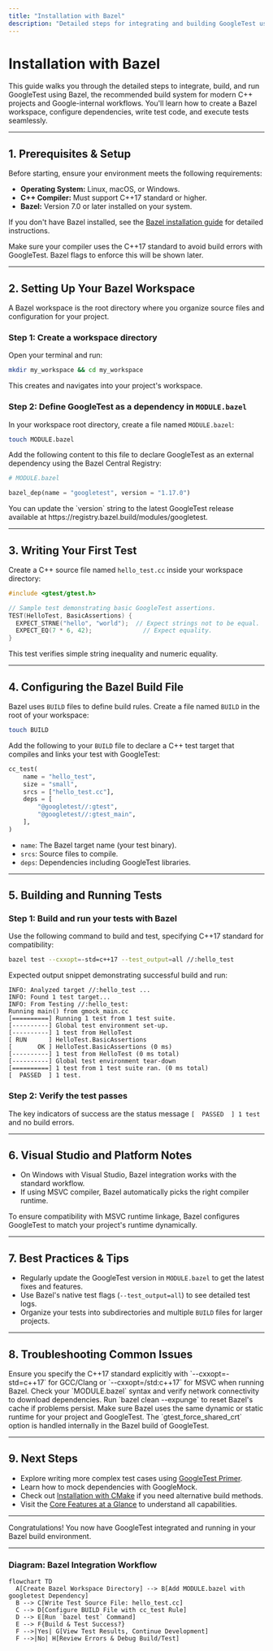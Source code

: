 ```yaml
---
title: "Installation with Bazel"
description: "Detailed steps for integrating and building GoogleTest using Bazel, ideal for modern projects and Google-internal workflows. Includes WORKSPACE file setup and basic Bazel build/test commands."
---
```


# Installation with Bazel

This guide walks you through the detailed steps to integrate, build, and run GoogleTest using Bazel, the recommended build system for modern C++ projects and Google-internal workflows. You'll learn how to create a Bazel workspace, configure dependencies, write test code, and execute tests seamlessly.

---

## 1. Prerequisites & Setup

Before starting, ensure your environment meets the following requirements:

- **Operating System:** Linux, macOS, or Windows.
- **C++ Compiler:** Must support C++17 standard or higher.
- **Bazel:** Version 7.0 or later installed on your system.

If you don't have Bazel installed, see the [Bazel installation guide](https://bazel.build/install) for detailed instructions.

<Note>
Make sure your compiler uses the C++17 standard to avoid build errors with GoogleTest. Bazel flags to enforce this will be shown later.
</Note>

---

## 2. Setting Up Your Bazel Workspace

A Bazel workspace is the root directory where you organize source files and configuration for your project.

### Step 1: Create a workspace directory

Open your terminal and run:

```bash
mkdir my_workspace && cd my_workspace
```

This creates and navigates into your project's workspace.

### Step 2: Define GoogleTest as a dependency in `MODULE.bazel`

In your workspace root directory, create a file named `MODULE.bazel`:

```bash
touch MODULE.bazel
```

Add the following content to this file to declare GoogleTest as an external dependency using the Bazel Central Registry:

```python
# MODULE.bazel

bazel_dep(name = "googletest", version = "1.17.0")
```

<Info>
You can update the `version` string to the latest GoogleTest release available at https://registry.bazel.build/modules/googletest.
</Info>

---

## 3. Writing Your First Test

Create a C++ source file named `hello_test.cc` inside your workspace directory:

```cpp
#include <gtest/gtest.h>

// Sample test demonstrating basic GoogleTest assertions.
TEST(HelloTest, BasicAssertions) {
  EXPECT_STRNE("hello", "world");  // Expect strings not to be equal.
  EXPECT_EQ(7 * 6, 42);              // Expect equality.
}
```

This test verifies simple string inequality and numeric equality.

---

## 4. Configuring the Bazel Build File

Bazel uses `BUILD` files to define build rules. Create a file named `BUILD` in the root of your workspace:

```bash
touch BUILD
```

Add the following to your `BUILD` file to declare a C++ test target that compiles and links your test with GoogleTest:

```python
cc_test(
    name = "hello_test",
    size = "small",
    srcs = ["hello_test.cc"],
    deps = [
        "@googletest//:gtest",
        "@googletest//:gtest_main",
    ],
)
```

- `name`: The Bazel target name (your test binary).
- `srcs`: Source files to compile.
- `deps`: Dependencies including GoogleTest libraries.

---

## 5. Building and Running Tests

### Step 1: Build and run your tests with Bazel

Use the following command to build and test, specifying C++17 standard for compatibility:

```bash
bazel test --cxxopt=-std=c++17 --test_output=all //:hello_test
```

Expected output snippet demonstrating successful build and run:

```
INFO: Analyzed target //:hello_test ...
INFO: Found 1 test target...
INFO: From Testing //:hello_test:
Running main() from gmock_main.cc
[==========] Running 1 test from 1 test suite.
[----------] Global test environment set-up.
[----------] 1 test from HelloTest
[ RUN      ] HelloTest.BasicAssertions
[       OK ] HelloTest.BasicAssertions (0 ms)
[----------] 1 test from HelloTest (0 ms total)
[----------] Global test environment tear-down
[==========] 1 test from 1 test suite ran. (0 ms total)
[  PASSED  ] 1 test.
```

### Step 2: Verify the test passes

The key indicators of success are the status message `[  PASSED  ] 1 test` and no build errors.

---

## 6. Visual Studio and Platform Notes

- On Windows with Visual Studio, Bazel integration works with the standard workflow.
- If using MSVC compiler, Bazel automatically picks the right compiler runtime.

<Tip>
To ensure compatibility with MSVC runtime linkage, Bazel configures GoogleTest to match your project's runtime dynamically.
</Tip>

---

## 7. Best Practices & Tips

- Regularly update the GoogleTest version in `MODULE.bazel` to get the latest fixes and features.
- Use Bazel's native test flags (`--test_output=all`) to see detailed test logs.
- Organize your tests into subdirectories and multiple `BUILD` files for larger projects.

---

## 8. Troubleshooting Common Issues

<AccordionGroup title="Common Bazel Installation Issues">
<Accordion title="Build fails due to missing C++17 support">
Ensure you specify the C++17 standard explicitly with `--cxxopt=-std=c++17` for GCC/Clang or `--cxxopt=/std:c++17` for MSVC when running Bazel.
</Accordion>
<Accordion title="Test target not found or errors loading GoogleTest dependency">
Check your `MODULE.bazel` syntax and verify network connectivity to download dependencies. Run `bazel clean --expunge` to reset Bazel's cache if problems persist.
</Accordion>
<Accordion title="Linker errors related to runtime mismatch on Windows">
Make sure Bazel uses the same dynamic or static runtime for your project and GoogleTest. The `gtest_force_shared_crt` option is handled internally in the Bazel build of GoogleTest.
</Accordion>
</AccordionGroup>

---

## 9. Next Steps

- Explore writing more complex test cases using [GoogleTest Primer](primer.md).
- Learn how to mock dependencies with GoogleMock.
- Check out [Installation with CMake](installation-cmake.md) if you need alternative build methods.
- Visit the [Core Features at a Glance](overview/product-intro-value/core-features-at-a-glance.md) to understand all capabilities.

---

Congratulations! You now have GoogleTest integrated and running in your Bazel build environment.


---

### Diagram: Bazel Integration Workflow

```mermaid
flowchart TD
  A[Create Bazel Workspace Directory] --> B[Add MODULE.bazel with googletest Dependency]
  B --> C[Write Test Source File: hello_test.cc]
  C --> D[Configure BUILD File with cc_test Rule]
  D --> E[Run `bazel test` Command]
  E --> F{Build & Test Success?}
  F -->|Yes| G[View Test Results, Continue Development]
  F -->|No| H[Review Errors & Debug Build/Test]
```
